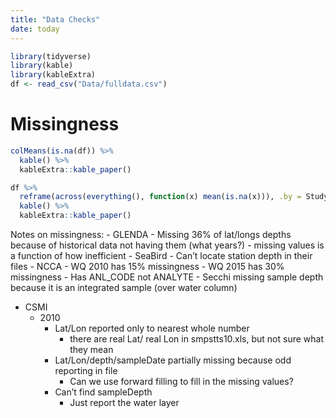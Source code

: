 ```yaml
---
title: "Data Checks"
date: today
---
```


```r
library(tidyverse)
library(kable)
library(kableExtra)
df <- read_csv("Data/fulldata.csv")
```


# Missingness
```r
colMeans(is.na(df)) %>%
  kable() %>%
  kableExtra::kable_paper()

df %>%
  reframe(across(everything(), function(x) mean(is.na(x))), .by = Study) %>%
  kable() %>%
  kableExtra::kable_paper()
```

Notes on missingness:
- GLENDA
  - Missing 36% of lat/longs depths because of historical data not having them (what years?)
  - missing values is a function of how inefficient 
- SeaBird
  - Can't locate station depth in their files
- NCCA
  - WQ 2010 has 15% missingness
  - WQ 2015 has 30% missingness
    - Has ANL_CODE not ANALYTE
  - Secchi missing sample depth because it is an integrated sample (over water column)

- CSMI
  - 2010
    - Lat/Lon reported only to nearest whole number 
      - there are real Lat/ real Lon in smpstts10.xls, but not sure what they mean
    - Lat/Lon/depth/sampleDate partially missing because odd reporting in file
      - Can we use forward filling to fill in the missing values?
    - Can't find sampleDepth
      - Just report the water layer

